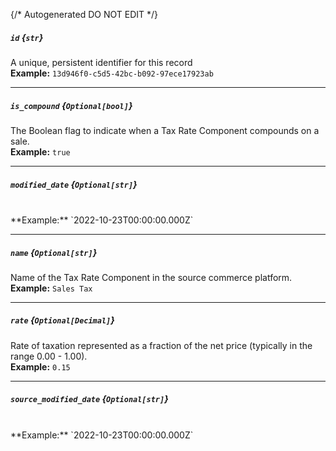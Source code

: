 {/* Autogenerated DO NOT EDIT  */}
##### `id` *{`str`}*
A unique, persistent identifier for this record
<br/>
**Example:** `13d946f0-c5d5-42bc-b092-97ece17923ab`

---
##### `is_compound` *{`Optional[bool]`}*
The Boolean flag to indicate when a Tax Rate Component compounds on a sale.
<br/>
**Example:** `true`

---
##### `modified_date` *{`Optional[str]`}*
<br/>
**Example:** `2022-10-23T00:00:00.000Z`

---
##### `name` *{`Optional[str]`}*
Name of the Tax Rate Component in the source commerce platform.
<br/>
**Example:** `Sales Tax`

---
##### `rate` *{`Optional[Decimal]`}*
Rate of taxation represented as a fraction of the net price (typically in the range 0.00 \- 1.00).
<br/>
**Example:** `0.15`

---
##### `source_modified_date` *{`Optional[str]`}*
<br/>
**Example:** `2022-10-23T00:00:00.000Z`


